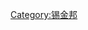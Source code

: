 {{Navbox
| name  = Sikkim
|title = [[File:Seal of Sikkim.svg|20px|Seal of Sikkim]] [[锡金邦]]
| state    = {{{state|autocollapse}}}
| image = 
|listclass = hlist

<!-- PLEASE ADD LINKS ONLY TO ARTICLES WHICH ARE PRESENT -->
| above = [[印度各邦和中央直辖区首府列表|首府]]：'''[[甘托克]]'''

| group1 = [[:Category:锡金邦|主題]]
| list1 =
* [[锡金历史|历史]]
* [[锡金王国|王国]]
* [[锡金邦#地理|地理]]
* [[干城章嘉峰|最高點]]
* {{link-en|錫金音樂|Music of Sikkim|音樂}}
* [[锡金邦#政治|政治]]
* {{link-en|錫金人|Sikkimese people}}

| group2 = [[锡金邦行政区划|行政区划]]
| list2 =
* [[东锡金县]]
* [[北锡金县]]
* [[南錫金縣]]
* [[西錫金縣]]

| group3 = 城市
| list3 =
* [[甘托克]] 
* [[吉亚尔斯兴格]] 
* [[曼甘]] 
* [[纳姆奇]]

|group4 = 河流
|list4  = 
* [[焦尔塔加河]]
* [[拉钦河]]
* [[拉冲河]]
* [[Lhonak River|Lhonak]] 
* [[Rangeet River|Rangeet]] 
* [[Rangpo chu]]
* [[Rangpo River]]
* [[Ranikhola]]
* [[Ratey Chu]]
* [[Roro Chu]]
* [[提斯塔河]] 

|group5 = 湖泊
|list5  = 
* [[Gurudongmar Lake|Gurudongmar]]
* [[Khecheopalri Lake|Khecheopalri]]
* [[Lake Menmecho|Menmecho]]
* [[Tso Lhamo Lake|Tso Lhamo]]
* [[长谷湖]]  

|group6 = 冰川
|list6  = 
* [[Lonak Glacier|Lonak]] 
* [[Rathong Glacier|Rathong]]
* [[Zemu Glacier|Zemu]] 

| group7 = 相關
| list7 =
* [[乔雷唐格]]
* [[辛格塔姆]]
* [[朗格波]]
* [[乌佩尔塔东格]]

}}<noinclude>
{{collapsible option}}
[[Category:锡金邦]]
</noinclude>